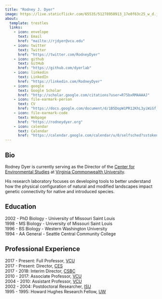 ```yaml
---
title: "Rodney J. Dyer"
image: https://live.staticflickr.com/65535/51278950913_17e0f63c25_w_d.jpg
about:
  template: trestles
  links:
    - icon: envelope
      text: Email
      href: "mailto://rjdyer@vcu.edu"
    - icon: twitter
      text: Twitter
      href: "https://twitter.com/RodneyDyer"
    - icon: github
      text: GitHub
      href: "https://github.com/dyerlab"
    - icon: linkedin
      text: LinkedIn
      href: "https://linkedin.com/RodneyDyer"
    - icon: google
      text: Google Scholar
      href: "http://scholar.google.com/citations?user=R75bxRMAAAAJ"
    - icon: file-earmark-person
      text: CV
      href: "https://docs.google.com/document/d/1B5DopW1PR12KhL3yiWiGf_YZCIXn1b77Er87mxqgShg/edit?usp=sharing"
    - icon: file-earmark-code
      text: Webpage
      href: "https://rodneydyer.org"
    - icon: calendar
      text: Calendar
      href: "https://calendar.google.com/calendar/u/0/selfsched?sstoken=UUpUbkgxdnc0ZnFOfGRlZmF1bHR8ODBmZjEyN2I1MDFmMzUzNzkxODhiZjMxMDkzMDMwZGU"
---
```


 
## Bio

Rodney Dyer is currently serving as the Director of the [Center for Environmental Studies](https://ces.vcu.edu) at [Virginia Commonwealth University](https://vcu.edu).  

His research laboratory focuses on developing tools to better understand how the physical configuration of natural and modified landscapes impact genetic connectivity for native and introduced species. 

## Education

2002 - PhD Biology - University of Missouri Saint Louis  
1998 - MS Biology - University of Missouri Saint Louis  
1996 - BS Biology - Western Washington University  
1994 - AA General - Seattle Central Community College  

## Professional Experience

2017 - Present: Full Professor, [VCU](https://vcu.edu)  
2017 - Present: Director, [CES](https::/ces.vcu.edu)  
2017 - 2018: Interim Director, [CSBC](https://cbds.vcu.edu)  
2010 - 2017: Associate Professor, [VCU](https://vcu.edu)  
2004 - 2010: Assistant Professor, [VCU](https://vcu.edu)  
2002 - 2004: Postdoctoral Researcher, [ISU](https://eeob.iastate.edu)  
1995 - 1995: Howard Hughes Research Fellow, [UW](https://biology.washington.edu)  





